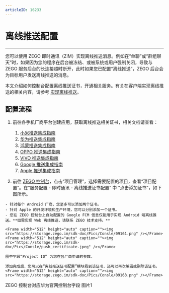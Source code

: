 ```yaml
---
articleID: 16233
---
```

# 离线推送配置

- - -

您可以使用 ZEGO 即时通讯（ZIM）实现离线推送消息。例如在“单聊”或“群组聊天”时，如果因为您的程序在后台被冻结、或被系统或用户强制关闭，导致与 ZEGO 服务后台的长连接超时断开，此时如果您已配置“离线推送”，ZEGO 后台会为目标用户发送离线推送的消息。

本文介绍如何控制台配置离线推送证书，开通相关服务。有关在客户端实现离线推送的相关内容，请参考 [实现离线推送](/zim-android/offline-push-notifications/implement-offline-push-notification)。

## 配置流程

1. 前往各手机厂商平台创建应用，获取离线推送相关证书，相关文档请查看：
    1. [小米推送集成指南](/zim-android/offline-push-notifications/integrate-xiaomi)
    2. [华为推送集成指南](/zim-android/offline-push-notifications/integrate-huawei)
    3. [鸿蒙推送集成指南](/zim-harmonyos/offline-push-notifications/integrate-harmony)
    4. [OPPO 推送集成指南](/zim-android/offline-push-notifications/integrate-oppo)
    5. [VIVO 推送集成指南](/zim-android/offline-push-notifications/integrate-vivo)
    6. [Google 推送集成指南](/zim-android/offline-push-notifications/integrate-fcm)
    7. [Apple 推送集成指南](/offline-push-notifications/integrate-apns)

2. 前往 [ZEGO 控制台](https://console.zego.im/)，点击“项目管理”，选择需要配置的项目，查看“项目配置”。在“服务配置 - 即时通讯 - 离线推送证书配置” 中 “点击添加证书”，如下图所示。

<Warning title="注意">


    - 针对每个 Android 厂商，您至多可以添加两个证书。
    - 针对 Apple 的开发环境和生产环境，您可以分别添加一个证书。
    - 您在 ZEGO 控制台上自助配置的 Google FCM 信息仅能用于实现 Android 端离线推送。**如需实现 Web 离线推送，请联系 ZEGO 技术支持。**
    
</Warning>



    <Frame width="512" height="auto" caption=""><img src="https://storage.zego.im/sdk-doc/Pics/Consle/09161.png" /></Frame>   
    <Frame width="512" height="auto" caption=""><img src="https://storage.zego.im/sdk-doc/Pics/Consle/push_certificate.jpeg" /></Frame>

<Note title="说明">


    图中字段“Project ID” 为您在各厂商申请的参数。
    
</Note>



    添加完成后，您可以在“离线推送证书配置”模块看到该证书，还可以再次编辑或删除该证书。
    <Frame width="512" height="auto" caption=""><img src="https://storage.zego.im/sdk-doc/Pics/Consle/09163.png" /></Frame>


ZEGO 控制台对应华为官网控制台字段
图片1
